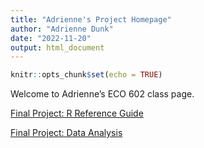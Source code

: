 ```yaml
---
title: "Adrienne's Project Homepage"
author: "Adrienne Dunk"
date: "2022-11-20"
output: html_document
---
```


```r
knitr::opts_chunk$set(echo = TRUE)

```



Welcome to Adrienne's ECO 602 class page.


[Final Project: R Reference Guide](Final_R_reference.html)

[Final Project: Data Analysis](Dunk_Data_Analysis_Final.html)
